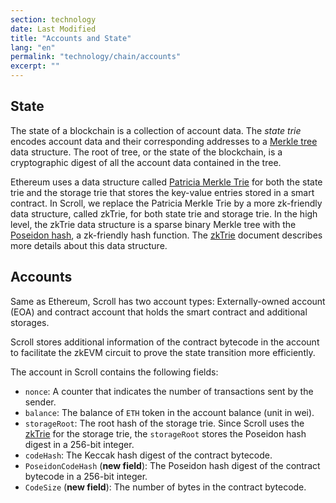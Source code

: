 ```yaml
---
section: technology
date: Last Modified
title: "Accounts and State"
lang: "en"
permalink: "technology/chain/accounts"
excerpt: ""
---
```


## State

The state of a blockchain is a collection of account data. The _state trie_ encodes account data and their corresponding addresses to a [Merkle tree](https://en.wikipedia.org/wiki/Merkle_tree) data structure. The root of tree, or the state of the blockchain, is a cryptographic digest of all the account data contained in the tree.

Ethereum uses a data structure called [Patricia Merkle Trie](https://ethereum.org/en/developers/docs/data-structures-and-encoding/patricia-merkle-trie/) for both the state trie and the storage trie that stores the key-value entries stored in a smart contract. In Scroll, we replace the Patricia Merkle Trie by a more zk-friendly data structure, called zkTrie, for both state trie and storage trie. In the high level, the zkTrie data structure is a sparse binary Merkle tree with the [Poseidon hash](https://eprint.iacr.org/2019/458.pdf), a zk-friendly hash function. The [zkTrie](/-8m3LNJyRrSV3lB2nxG8lQ) document describes more details about this data structure.

## Accounts

Same as Ethereum, Scroll has two account types: Externally-owned account (EOA) and contract account that holds the smart contract and additional storages.

Scroll stores additional information of the contract bytecode in the account to facilitate the zkEVM circuit to prove the state transition more efficiently.

The account in Scroll contains the following fields:

- `nonce`: A counter that indicates the number of transactions sent by the sender.
- `balance`: The balance of `ETH` token in the account balance (unit in wei).
- `storageRoot`: The root hash of the storage trie. Since Scroll uses the [zkTrie](/-8m3LNJyRrSV3lB2nxG8lQ) for the storage trie, the `storageRoot` stores the Poseidon hash digest in a 256-bit integer.
- `codeHash`: The Keccak hash digest of the contract bytecode.
- `PoseidonCodeHash` (**new field**): The Poseidon hash digest of the contract bytecode in a 256-bit integer.
- `CodeSize` (**new field**): The number of bytes in the contract bytecode.
